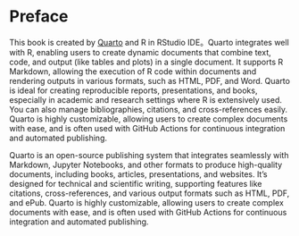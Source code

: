 # Preface {.unnumbered}

This book is created by [Quarto](https://quarto.org/){.uri} and R in RStudio IDE。Quarto integrates well with R, enabling users to create dynamic documents that combine text, code, and output (like tables and plots) in a single document. It supports R Markdown, allowing the execution of R code within documents and rendering outputs in various formats, such as HTML, PDF, and Word. Quarto is ideal for creating reproducible reports, presentations, and books, especially in academic and research settings where R is extensively used. You can also manage bibliographies, citations, and cross-references easily. Quarto is highly customizable, allowing users to create complex documents with ease, and is often used with GitHub Actions for continuous integration and automated publishing.

Quarto is an open-source publishing system that integrates seamlessly with Markdown, Jupyter Notebooks, and other formats to produce high-quality documents, including books, articles, presentations, and websites. It's designed for technical and scientific writing, supporting features like citations, cross-references, and various output formats such as HTML, PDF, and ePub. Quarto is highly customizable, allowing users to create complex documents with ease, and is often used with GitHub Actions for continuous integration and automated publishing.

